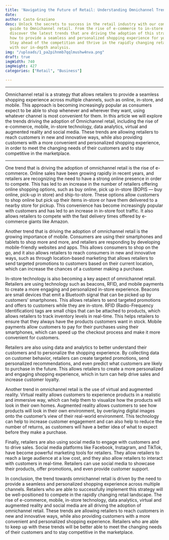 ```yaml
---
title: 'Navigating the Future of Retail: Understanding Omnichannel Trends and Strategies'
date: 
author: Casto Graziano
desc: Unlock the secrets to success in the retail industry with our comprehensive
  guide to Omnichannel retail. From the rise of e-commerce to in-store technology,
  discover the latest trends that are driving the adoption of this strategy and learn
  how to provide a seamless and personalized shopping experience for your customers.
  Stay ahead of the competition and thrive in the rapidly changing retail landscape
  with our in-depth analysis.
img: "/uploads/1_pa2pihnmb7qqlmushw4nva.png"
draft: true
imgWidth: 740
imgHeight: 427
categories: ["Retail", "Business"]

---
```

***

Omnichannel retail is a strategy that allows retailers to provide a seamless shopping experience across multiple channels, such as online, in-store, and mobile. This approach is becoming increasingly popular as consumers expect to be able to shop whenever and wherever they want, using whatever channel is most convenient for them. In this article we will explore the trends driving the adoption of Omnichannel retail, including the rise of e-commerce, mobile, in-store technology, data analytics, virtual and augmented reality and social media. These trends are allowing retailers to reach customers in new and innovative ways, while also providing customers with a more convenient and personalized shopping experience, in order to meet the changing needs of their customers and to stay competitive in the marketplace.

***

One trend that is driving the adoption of omnichannel retail is the rise of e-commerce. Online sales have been growing rapidly in recent years, and retailers are recognizing the need to have a strong online presence in order to compete. This has led to an increase in the number of retailers offering online shopping options, such as buy online, pick up in-store (BOPIS — buy online, pick-up in store) and ship-to-store. These options allow customers to shop online but pick up their items in-store or have them delivered to a nearby store for pickup. This convenience has become increasingly popular with customers and has led to an increase in in-store foot traffic. It also allows retailers to compete with the fast delivery times offered by e-commerce giants like Amazon.

Another trend that is driving the adoption of omnichannel retail is the growing importance of mobile. Consumers are using their smartphones and tablets to shop more and more, and retailers are responding by developing mobile-friendly websites and apps. This allows consumers to shop on the go, and it also allows retailers to reach consumers in new and innovative ways, such as through location-based marketing that allows retailers to send targeted promotions to customers based on their current location, which can increase the chances of a customer making a purchase.

In-store technology is also becoming a key aspect of omnichannel retail. Retailers are using technology such as beacons, RFID, and mobile payments to create a more engaging and personalized in-store experience. Beacons are small devices that emit a Bluetooth signal that can be picked up by customers’ smartphones. This allows retailers to send targeted promotions and offers to customers while they are in-store. RFID (Radio-Frequency Identification) tags are small chips that can be attached to products, which allows retailers to track inventory levels in real-time. This helps retailers to ensure that they always have the products customers want in stock. Mobile payments allow customers to pay for their purchases using their smartphones, which can speed up the checkout process and make it more convenient for customers.

Retailers are also using data and analytics to better understand their customers and to personalize the shopping experience. By collecting data on customer behavior, retailers can create targeted promotions, send personalized recommendations, and even predict what customers are likely to purchase in the future. This allows retailers to create a more personalized and engaging shopping experience, which in turn can help drive sales and increase customer loyalty.

Another trend in omnichannel retail is the use of virtual and augmented reality. Virtual reality allows customers to experience products in a realistic and immersive way, which can help them to visualize how the products will look in their own homes. Augmented reality allows customers to see how products will look in their own environment, by overlaying digital images onto the customer’s view of their real-world environment. This technology can help to increase customer engagement and can also help to reduce the number of returns, as customers will have a better idea of what to expect before they make a purchase.

Finally, retailers are also using social media to engage with customers and to drive sales. Social media platforms like Facebook, Instagram, and TikTok, have become powerful marketing tools for retailers. They allow retailers to reach a large audience at a low cost, and they also allow retailers to interact with customers in real-time. Retailers can use social media to showcase their products, offer promotions, and even provide customer support.

In conclusion, the trend towards omnichannel retail is driven by the need to provide a seamless and personalized shopping experience across multiple channels. Retailers who are able to successfully implement this strategy will be well-positioned to compete in the rapidly changing retail landscape. The rise of e-commerce, mobile, in-store technology, data analytics, virtual and augmented reality and social media are all driving the adoption of omnichannel retail. These trends are allowing retailers to reach customers in new and innovative ways, while also providing customers with a more convenient and personalized shopping experience. Retailers who are able to keep up with these trends will be better able to meet the changing needs of their customers and to stay competitive in the marketplace.